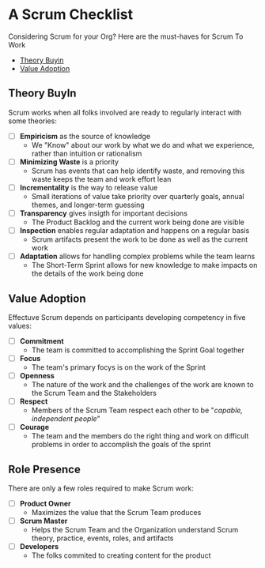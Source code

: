 # A Scrum Checklist

Considering Scrum for your Org? Here are the must-haves for Scrum To Work

- [Theory Buyin](#theory-buyin)
- [Value Adoption](#value-adoption)

## Theory BuyIn

Scrum works when all folks involved are ready to regularly interact with some theories:

- [ ] **Empiricism** as the source of knowledge
  - We "Know" about our work by what we do and what we experience, rather than intuition or rationalism
- [ ] **Minimizing Waste** is a priority
  - Scrum has events that can help identify waste, and removing this waste keeps the team and work effort lean
- [ ] **Incrementality** is the way to release value
  - Small iterations of value take priority over quarterly goals, annual themes, and longer-term guessing
- [ ] **Transparency** gives insigth for important decisions
  - The Product Backlog and the current work being done are visible
- [ ] **Inspection** enables regular adaptation and happens on a regular basis
  - Scrum artifacts present the work to be done as well as the current work
- [ ] **Adaptation** allows for handling complex problems while the team learns
  - The Short-Term Sprint allows for new knowledge to make impacts on the details of the work being done

## Value Adoption

Effectuve Scrum depends on participants developing competency in five values:

- [ ] **Commitment**
  - The team is committed to accomplishing the Sprint Goal together
- [ ] **Focus**
  - The team's primary focys is on the work of the Sprint
- [ ] **Openness**
  - The nature of the work and the challenges of the work are known to the Scrum Team and the Stakeholders
- [ ] **Respect**
  - Members of the Scrum Team respect each other to be "_capable, independent people_"
- [ ] **Courage**
  - The team and the members do the right thing and work on difficult problems in order to accomplish the goals of the sprint

## Role Presence

There are only a few roles required to make Scrum work:

- [ ] **Product Owner**
  - Maximizes the value that the Scrum Team produces
- [ ] **Scrum Master**
  - Helps the Scrum Team and the Organization understand Scrum theory, practice, events, roles, and artifacts
- [ ] **Developers**
  - The folks commited to creating content for the product
